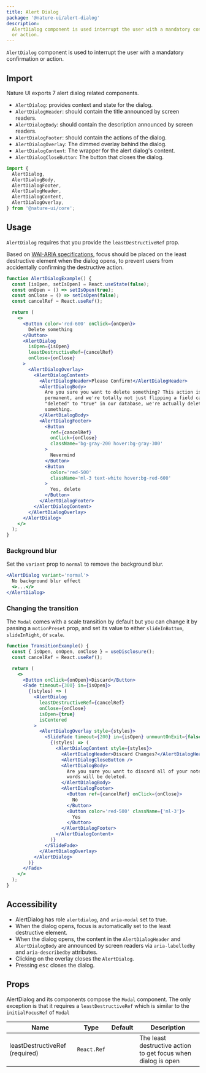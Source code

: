 ```yaml
---
title: Alert Dialog
package: '@nature-ui/alert-dialog'
description:
  AlertDialog component is used interrupt the user with a mandatory confirmation
  or action.
---
```


`AlertDialog` component is used to interrupt the user with a mandatory
confirmation or action.

## Import

Nature UI exports 7 alert dialog related components.

- `AlertDialog`: provides context and state for the dialog.
- `AlertDialogHeader`: should contain the title announced by screen readers.
- `AlertDialogBody`: should contain the description announced by screen readers.
- `AlertDialogFooter`: should contain the actions of the dialog.
- `AlertDialogOverlay`: The dimmed overlay behind the dialog.
- `AlertDialogContent`: The wrapper for the alert dialog's content.
- `AlertDialogCloseButton`: The button that closes the dialog.

```js
import {
  AlertDialog,
  AlertDialogBody,
  AlertDialogFooter,
  AlertDialogHeader,
  AlertDialogContent,
  AlertDialogOverlay,
} from '@nature-ui/core';
```

## Usage

`AlertDialog` requires that you provide the `leastDestructiveRef` prop.

Based on
[WAI-ARIA specifications](https://www.w3.org/TR/wai-aria-practices/#alertdialog),
focus should be placed on the least destructive element when the dialog opens,
to prevent users from accidentally confirming the destructive action.

```jsx
function AlertDialogExample() {
  const [isOpen, setIsOpen] = React.useState(false);
  const onOpen = () => setIsOpen(true);
  const onClose = () => setIsOpen(false);
  const cancelRef = React.useRef();

  return (
    <>
      <Button color='red-600' onClick={onOpen}>
        Delete something
      </Button>
      <AlertDialog
        isOpen={isOpen}
        leastDestructiveRef={cancelRef}
        onClose={onClose}
      >
        <AlertDialogOverlay>
          <AlertDialogContent>
            <AlertDialogHeader>Please Confirm!</AlertDialogHeader>
            <AlertDialogBody>
              Are you sure you want to delete something? This action is
              permanent, and we're totally not just flipping a field called
              "deleted" to "true" in our database, we're actually deleting
              something.
            </AlertDialogBody>
            <AlertDialogFooter>
              <Button
                ref={cancelRef}
                onClick={onClose}
                className='bg-gray-200 hover:bg-gray-300'
              >
                Nevermind
              </Button>
              <Button
                color='red-500'
                className='ml-3 text-white hover:bg-red-600'
              >
                Yes, delete
              </Button>
            </AlertDialogFooter>
          </AlertDialogContent>
        </AlertDialogOverlay>
      </AlertDialog>
    </>
  );
}
```

### Background blur

Set the `variant` prop to `normal` to remove the background blur.

```jsx live="false"
<AlertDialog variant='normal'>
  No background blur effect
  <>...</>
</AlertDialog>
```

### Changing the transition

The `Modal` comes with a scale transition by default but you can change it by
passing a `motionPreset` prop, and set its value to either `slideInBottom`,
`slideInRight`, or `scale`.

```jsx
function TransitionExample() {
  const { isOpen, onOpen, onClose } = useDisclosure();
  const cancelRef = React.useRef();

  return (
    <>
      <Button onClick={onOpen}>Discard</Button>
      <Fade timeout={300} in={isOpen}>
        {(styles) => (
          <AlertDialog
            leastDestructiveRef={cancelRef}
            onClose={onClose}
            isOpen={true}
            isCentered
          >
            <AlertDialogOverlay style={styles}>
              <SlideFade timeout={200} in={isOpen} unmountOnExit={false}>
                {(styles) => (
                  <AlertDialogContent style={styles}>
                    <AlertDialogHeader>Discard Changes?</AlertDialogHeader>
                    <AlertDialogCloseButton />
                    <AlertDialogBody>
                      Are you sure you want to discard all of your notes? 44
                      words will be deleted.
                    </AlertDialogBody>
                    <AlertDialogFooter>
                      <Button ref={cancelRef} onClick={onClose}>
                        No
                      </Button>
                      <Button color='red-500' className={'ml-3'}>
                        Yes
                      </Button>
                    </AlertDialogFooter>
                  </AlertDialogContent>
                )}
              </SlideFade>
            </AlertDialogOverlay>
          </AlertDialog>
        )}
      </Fade>
    </>
  );
}
```

## Accessibility

- AlertDialog has role `alertdialog`, and `aria-modal` set to true.
- When the dialog opens, focus is automatically set to the least destructive
  element.
- When the dialog opens, the content in the `AlertDialogHeader` and
  `AlertDialogBody` are announced by screen readers via `aria-labelledby` and
  `aria-describedby` attributes.
- Clicking on the overlay closes the `AlertDialog`.
- Pressing <kbd>esc</kbd> closes the dialog.

## Props

AlertDialog and its components compose the `Modal` component. The only exception
is that it requires a `leastDestructiveRef` which is similar to the
`initialFocusRef` of `Modal`

| Name                           | Type        | Default | Description                                                   |
| ------------------------------ | ----------- | ------- | ------------------------------------------------------------- |
| leastDestructiveRef (required) | `React.Ref` |         | The least destructive action to get focus when dialog is open |
